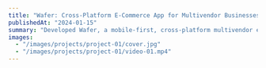 ---
title: "Wafer: Cross-Platform E-Commerce App for Multivendor Businesses"
publishedAt: "2024-01-15"
summary: "Developed Wafer, a mobile-first, cross-platform multivendor e-commerce solution with Flutter for the client app and Laravel for the backend and admin dashboard."
images:
  - "/images/projects/project-01/cover.jpg"
  - "/images/projects/project-01/video-01.mp4"
---
